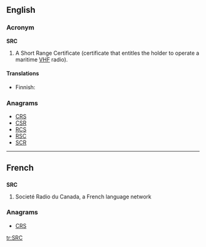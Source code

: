 ==English==

===Acronym===
'''SRC'''

# {{nautical}} A Short Range Certificate (certificate that entitles the holder to operate a maritime [[VHF]] radio).

====Translations====
{{trans-top|VHF certificate}}
* Finnish: {{t-|fi|rannikkolaivurin radiotodistus}}
{{trans-mid}}
{{trans-bottom}}

===Anagrams===
* [[CRS#English|CRS]] 
* [[CSR#English|CSR]]
* [[RCS#English|RCS]]
* [[RSC#English|RSC]]
* [[SCR#English|SCR]]


----

==French==

==={{initialism|fr}}===
'''SRC'''

#Societé Radio du Canada, a French language network

===Anagrams===
* [[CRS#French|CRS]] 


[[tr:SRC]]